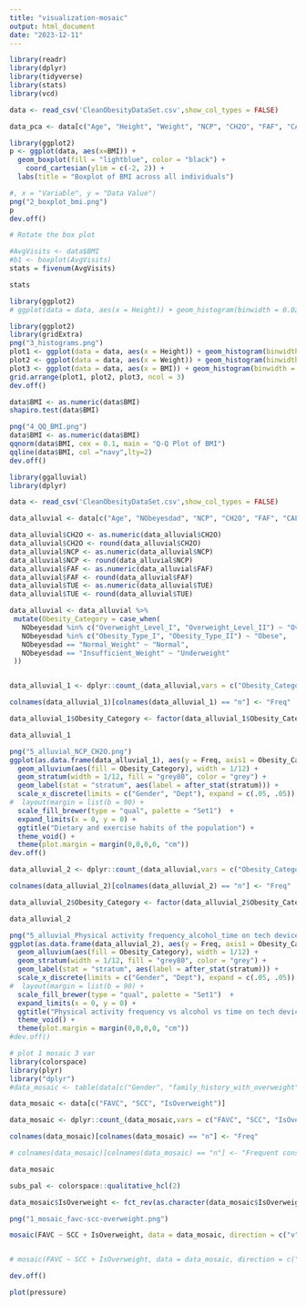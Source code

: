 ```yaml
---
title: "visualization-mosaic"
output: html_document
date: "2023-12-11"
---
```


```r
library(readr)
library(dplyr)
library(tidyverse)
library(stats)
library(vcd)

data <- read_csv('CleanObesityDataSet.csv',show_col_types = FALSE)

data_pca <- data[c("Age", "Height", "Weight", "NCP", "CH2O", "FAF", "CALC", "TUE")]
```

```r
library(ggplot2)
p <- ggplot(data, aes(x=BMI)) + 
  geom_boxplot(fill = "lightblue", color = "black") + 
    coord_cartesian(ylim = c(-2, 2)) +  
  labs(title = "Boxplot of BMI across all individuals")

#, x = "Variable", y = "Data Value")
png("2_boxplot_bmi.png")
p
dev.off()

# Rotate the box plot

#AvgVisits <- data$BMI
#b1 <- boxplot(AvgVisits)
stats = fivenum(AvgVisits)

stats

```
```r
library(ggplot2)
# ggplot(data = data, aes(x = Height)) + geom_histogram(binwidth = 0.02)

library(ggplot2)
library(gridExtra)
png("3_histograms.png")
plot1 <- ggplot(data = data, aes(x = Height)) + geom_histogram(binwidth = 0.02)
plot2 <- ggplot(data = data, aes(x = Weight)) + geom_histogram(binwidth = 2)
plot3 <- ggplot(data = data, aes(x = BMI)) + geom_histogram(binwidth = 1)
grid.arrange(plot1, plot2, plot3, ncol = 3)
dev.off()
```
```r
data$BMI <- as.numeric(data$BMI)
shapiro.test(data$BMI)
```
```r
png("4_QQ_BMI.png")
data$BMI <- as.numeric(data$BMI)
qqnorm(data$BMI, cex = 0.1, main = "Q-Q Plot of BMI")
qqline(data$BMI, col ="navy",lty=2)
dev.off()
```

```r
library(ggalluvial) 
library(dplyr)

data <- read_csv('CleanObesityDataSet.csv',show_col_types = FALSE)

data_alluvial <- data[c("Age", "NObeyesdad", "NCP", "CH2O", "FAF", "CALC", "TUE")]

data_alluvial$CH2O <- as.numeric(data_alluvial$CH2O)
data_alluvial$CH2O <- round(data_alluvial$CH2O)
data_alluvial$NCP <- as.numeric(data_alluvial$NCP)
data_alluvial$NCP <- round(data_alluvial$NCP)
data_alluvial$FAF <- as.numeric(data_alluvial$FAF)
data_alluvial$FAF <- round(data_alluvial$FAF)
data_alluvial$TUE <- as.numeric(data_alluvial$TUE)
data_alluvial$TUE <- round(data_alluvial$TUE)

data_alluvial <- data_alluvial %>%
 mutate(Obesity_Category = case_when(
   NObeyesdad %in% c("Overweight_Level_I", "Overweight_Level_II") ~ "Overweight",
   NObeyesdad %in% c("Obesity_Type_I", "Obesity_Type_II") ~ "Obese",
   NObeyesdad == "Normal_Weight" ~ "Normal",
   NObeyesdad == "Insufficient_Weight" ~ "Underweight"
 ))


data_alluvial_1 <- dplyr::count_(data_alluvial,vars = c("Obesity_Category", "NCP", "CH2O"))

colnames(data_alluvial_1)[colnames(data_alluvial_1) == "n"] <- "Freq"

data_alluvial_1$Obesity_Category <- factor(data_alluvial_1$Obesity_Category, levels = c("Underweight", "Normal", "Overweight", "Obese"))

data_alluvial_1

png("5_alluvial_NCP_CH2O.png")
ggplot(as.data.frame(data_alluvial_1), aes(y = Freq, axis1 = Obesity_Category, axis2 = NCP, axis3 = CH2O)) +
  geom_alluvium(aes(fill = Obesity_Category), width = 1/12) +
  geom_stratum(width = 1/12, fill = "grey80", color = "grey") +
  geom_label(stat = "stratum", aes(label = after_stat(stratum))) +
  scale_x_discrete(limits = c("Gender", "Dept"), expand = c(.05, .05)) +
#  layout(margin = list(b = 90) +
  scale_fill_brewer(type = "qual", palette = "Set1")  + 
  expand_limits(x = 0, y = 0) +
  ggtitle("Dietary and exercise habits of the population") + 
  theme_void() +
  theme(plot.margin = margin(0,0,0,0, "cm"))
dev.off()
```
```r
data_alluvial_2 <- dplyr::count_(data_alluvial,vars = c("Obesity_Category", "FAF", "CALC", "TUE"))

colnames(data_alluvial_2)[colnames(data_alluvial_2) == "n"] <- "Freq"

data_alluvial_2$Obesity_Category <- factor(data_alluvial_2$Obesity_Category, levels = c("Underweight", "Normal", "Overweight", "Obese"))

data_alluvial_2

png("5_alluvial_Physical activity frequency_alcohol_time on tech device.png")
ggplot(as.data.frame(data_alluvial_2), aes(y = Freq, axis1 = Obesity_Category, axis2 = FAF, axis3 = CALC, axis4 = TUE)) +
  geom_alluvium(aes(fill = Obesity_Category), width = 1/12) +
  geom_stratum(width = 1/12, fill = "grey80", color = "grey") +
  geom_label(stat = "stratum", aes(label = after_stat(stratum))) +
  scale_x_discrete(limits = c("Gender", "Dept"), expand = c(.05, .05)) +
#  layout(margin = list(b = 90) +
  scale_fill_brewer(type = "qual", palette = "Set1")  + 
  expand_limits(x = 0, y = 0) +
  ggtitle("Physical activity frequency vs alcohol vs time on tech device") + 
  theme_void() +
  theme(plot.margin = margin(0,0,0,0, "cm"))
#dev.off()
```

```r
# plot 1 mosaic 3 var
library(colorspace)
library(plyr)
library("dplyr")
#data_mosaic <- table(data[c("Gender", "family_history_with_overweight", "FAVC", "SCC", "IsOverweight")])

data_mosaic <- data[c("FAVC", "SCC", "IsOverweight")] 

data_mosaic <- dplyr::count_(data_mosaic,vars = c("FAVC", "SCC", "IsOverweight"))

colnames(data_mosaic)[colnames(data_mosaic) == "n"] <- "Freq"

# colnames(data_mosaic)[colnames(data_mosaic) == "n"] <- "Frequent consumption of high calories (FAVC)"

data_mosaic

subs_pal <- colorspace::qualitative_hcl(2)

data_mosaic$IsOverweight <- fct_rev(as.character(data_mosaic$IsOverweight))

png("1_mosaic_favc-scc-overweight.png")

mosaic(FAVC ~ SCC + IsOverweight, data = data_mosaic, direction = c("v","v","h"), highlighting_fill = c("#bdd7e7","#2171b5"), xlab ="Test")


# mosaic(FAVC ~ SCC + IsOverweight, data = data_mosaic, direction = c("v","v","h"), highlighting_fill = c("#bdd7e7","#2171b5"), ylab = "Frequent consumption of high caloric food (FAVC)", main = "Frequent consumption of high calories (FAVC) \n vs Calories consumption monitoring (SCC) vs IsOverweight") 

dev.off()


```

```r
plot(pressure)
```
